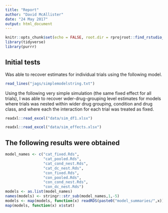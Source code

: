 ```yaml
---
title: "Report"
author: "David McAllister"
date: "24 May 2017"
output: html_document
---
```


```r
knitr::opts_chunk$set(echo = FALSE, root.dir = rprojroot::find_rstudio_root_file())
library(tidyverse)
library(purrr)
```

## Initial tests

Was able to recover estimates for individual trials using the following model.

```r
read_lines("jags/simplemodelstring.txt")
```

Using the following very simple simulation (the same fixed effect for all trials), I was able to recover wder-drug-grouping level estimates for models where trials was nested within wider drug grouping, condition and drug class, and where each the interaction for each trial was treated as fixed.

```r
readxl::read_excel("data/sim_df1.xlsx")
```

```r
readxl::read_excel("data/sim_effects.xlsx")
```

## The following results were obtained

```r
model_names <- c("cat_fixed.Rds",
                 "cat_pooled.Rds",
                 "cat_cond_nest.Rds",
                 "cat_dc_nest.Rds",
                 "con_fixed.Rds",
                 "con_pooled.Rds",
                 "con_cond_nest.Rds",
                 "con_dc_nest.Rds")
models <- as.list(model_names)
names(models) <- stringr::str_sub(model_names,1,-5)
models <- map(models, function(x) readRDS(paste0("model_summaries/",x)))
map(models, function(x) x$stat)
```

